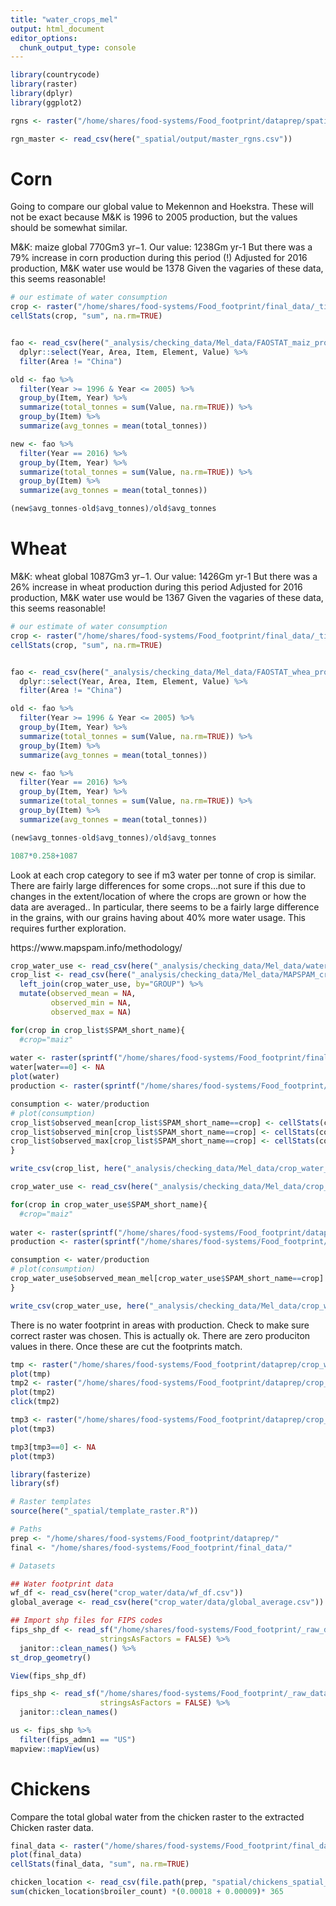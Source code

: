 ```yaml
---
title: "water_crops_mel"
output: html_document
editor_options: 
  chunk_output_type: console
---
```



```r

library(countrycode)
library(raster)
library(dplyr)
library(ggplot2)

rgns <- raster("/home/shares/food-systems/Food_footprint/dataprep/spatial/master_rgns.tif")

rgn_master <- read_csv(here("_spatial/output/master_rgns.csv"))

```


# Corn
Going to compare our global value to Mekennon and Hoekstra.  These will not be exact because M&K is 1996 to 2005 production, but the values should be somewhat similar.

M&K: maize global 770Gm3 yr−1. Our value: 1238Gm yr-1
But there was a 79% increase in corn production during this period (!)
Adjusted for 2016 production, M&K water use would be 1378
Given the vagaries of these data, this seems reasonable!
```r
# our estimate of water consumption
crop <- raster("/home/shares/food-systems/Food_footprint/final_data/_tif_version/crop_maiz_water.tif")
cellStats(crop, "sum", na.rm=TRUE)


fao <- read_csv(here("_analysis/checking_data/Mel_data/FAOSTAT_maiz_prod_data_5-22-2020.csv")) %>%
  dplyr::select(Year, Area, Item, Element, Value) %>%
  filter(Area != "China")

old <- fao %>%
  filter(Year >= 1996 & Year <= 2005) %>%
  group_by(Item, Year) %>%
  summarize(total_tonnes = sum(Value, na.rm=TRUE)) %>%
  group_by(Item) %>%
  summarize(avg_tonnes = mean(total_tonnes))

new <- fao %>%
  filter(Year == 2016) %>%
  group_by(Item, Year) %>%
  summarize(total_tonnes = sum(Value, na.rm=TRUE)) %>%
  group_by(Item) %>%
  summarize(avg_tonnes = mean(total_tonnes))

(new$avg_tonnes-old$avg_tonnes)/old$avg_tonnes


```

# Wheat
M&K: wheat global 1087Gm3 yr−1. Our value: 1426Gm yr-1
But there was a 26% increase in wheat production during this period
Adjusted for 2016 production, M&K water use would be 1367
Given the vagaries of these data, this seems reasonable!

```r
# our estimate of water consumption
crop <- raster("/home/shares/food-systems/Food_footprint/final_data/_tif_version/crop_whea_water.tif")
cellStats(crop, "sum", na.rm=TRUE)


fao <- read_csv(here("_analysis/checking_data/Mel_data/FAOSTAT_whea_prod_data_5-22-2020.csv")) %>%
  dplyr::select(Year, Area, Item, Element, Value) %>%
  filter(Area != "China")

old <- fao %>%
  filter(Year >= 1996 & Year <= 2005) %>%
  group_by(Item, Year) %>%
  summarize(total_tonnes = sum(Value, na.rm=TRUE)) %>%
  group_by(Item) %>%
  summarize(avg_tonnes = mean(total_tonnes))

new <- fao %>%
  filter(Year == 2016) %>%
  group_by(Item, Year) %>%
  summarize(total_tonnes = sum(Value, na.rm=TRUE)) %>%
  group_by(Item) %>%
  summarize(avg_tonnes = mean(total_tonnes))

(new$avg_tonnes-old$avg_tonnes)/old$avg_tonnes

1087*0.258+1087
```

Look at each crop category to see if m3 water per tonne of crop is similar.  There are fairly large differences for some crops...not sure if this due to changes in the extent/location of where the crops are grown or how the data are averaged..  In particular, there seems to be a fairly large difference in the grains, with our grains having about 40% more water usage.  This requires further exploration.

https://www.mapspam.info/methodology/
```r

crop_water_use <- read_csv(here("_analysis/checking_data/Mel_data/water_use_crop_cat.csv"))
crop_list <- read_csv(here("_analysis/checking_data/Mel_data/MAPSPAM_crops.csv")) %>%
  left_join(crop_water_use, by="GROUP") %>%
  mutate(observed_mean = NA,
         observed_min = NA, 
         observed_max = NA)

for(crop in crop_list$SPAM_short_name){
  #crop="maiz"
  
water <- raster(sprintf("/home/shares/food-systems/Food_footprint/final_data/_tif_version/crop_%s_water.tif", crop))
water[water==0] <- NA
plot(water)
production <- raster(sprintf("/home/shares/food-systems/Food_footprint/dataprep/crop_farm/scaled_maps_2016/crop_%s_A_scaled.tif", crop))

consumption <- water/production
# plot(consumption)
crop_list$observed_mean[crop_list$SPAM_short_name==crop] <- cellStats(consumption, "mean", na.rm=TRUE)
crop_list$observed_min[crop_list$SPAM_short_name==crop] <- cellStats(consumption, "min", na.rm=TRUE)
crop_list$observed_max[crop_list$SPAM_short_name==crop] <- cellStats(consumption, "max", na.rm=TRUE)
}

write_csv(crop_list, here("_analysis/checking_data/Mel_data/crop_water_consumption_new.csv"))

```

```r

crop_water_use <- read_csv(here("_analysis/checking_data/Mel_data/crop_water_consumption.csv"))

for(crop in crop_water_use$SPAM_short_name){
  #crop="maiz"
  
water <- raster(sprintf("/home/shares/food-systems/Food_footprint/dataprep/crop_water/water_footprint_v2/crop_%s_water.tif", crop))
production <- raster(sprintf("/home/shares/food-systems/Food_footprint/dataprep/crop_farm/scaled_maps_2016/crop_%s_A_scaled.tif", crop))

consumption <- water/production
# plot(consumption)
crop_water_use$observed_mean_mel[crop_water_use$SPAM_short_name==crop] <- cellStats(consumption, "mean", na.rm=TRUE)
}

write_csv(crop_water_use, here("_analysis/checking_data/Mel_data/crop_water_consumption_v2.csv"))

```

There is no water footprint in areas with production.  Check to make sure correct raster was chosen.  This is actually ok.  There are zero produciton values in there.  Once these are cut the footprints match.

```r
tmp <- raster("/home/shares/food-systems/Food_footprint/dataprep/crop_water/water_footprint/crop_maiz_blue_water.tif")
plot(tmp)
tmp2 <- raster("/home/shares/food-systems/Food_footprint/dataprep/crop_water/water_footprint/crop_maiz_green_water.tif")
plot(tmp2)
click(tmp2)

tmp3 <- raster("/home/shares/food-systems/Food_footprint/dataprep/crop_water/water_footprint/crop_maiz_water.tif")
plot(tmp3)

tmp3[tmp3==0] <- NA
plot(tmp3)

```


```r
library(fasterize)
library(sf)  

# Raster templates
source(here("_spatial/template_raster.R"))

# Paths
prep <- "/home/shares/food-systems/Food_footprint/dataprep/"
final <- "/home/shares/food-systems/Food_footprint/final_data/"

# Datasets

## Water footprint data
wf_df <- read_csv(here("crop_water/data/wf_df.csv"))
global_average <- read_csv(here("crop_water/data/global_average.csv"))

## Import shp files for FIPS codes
fips_shp_df <- read_sf("/home/shares/food-systems/Food_footprint/_raw_data/GADM36/rwdb_ad2_py/RWDB_Ad2-Py.shp", 
                    stringsAsFactors = FALSE) %>% 
  janitor::clean_names() %>% 
st_drop_geometry()

View(fips_shp_df)

fips_shp <- read_sf("/home/shares/food-systems/Food_footprint/_raw_data/GADM36/rwdb_ad2_py/RWDB_Ad2-Py.shp", 
                    stringsAsFactors = FALSE) %>% 
  janitor::clean_names()

us <- fips_shp %>%
  filter(fips_admn1 == "US")
mapview::mapView(us)

```

# Chickens
Compare the total global water from the chicken raster to the extracted Chicken raster data.

```r

final_data <- raster("/home/shares/food-systems/Food_footprint/final_data/_tif_version/broiler_water.tif")
plot(final_data)
cellStats(final_data, "sum", na.rm=TRUE)

chicken_location <- read_csv(file.path(prep, "spatial/chickens_spatial_df_gf.csv"), col_types = "ddcccddddccc") 
sum(chicken_location$broiler_count) *(0.00018 + 0.00009)* 365


```